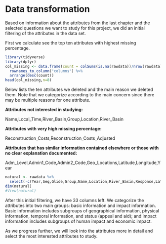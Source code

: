 # Data transformation 

Based on information about the attributes from the last chapter and the selected questions we want to study for this project, we did an initial filtering of the attributes in the data set.


First we calculate see the top ten attributes with highest missing percentage.
```r
library(tidyverse)
library(dplyr)
col_missing <- data.frame(count = colSums(is.na(rawdata))/nrow(rawdata)) %>% 
  rownames_to_column("columns") %>% 
  arrange(desc(count))
head(col_missing,n=8)
```
Below lists the ten attributes we deleted and the main reason we deleted them. Note that we categorize according to the main concern since there may be multiple reasons for one attribute.

**Attributes not interested in studying:**

Name,Local_Time,River_Basin,Group,Location,River_Basin

**Attributes with very high missing percentage:**

Reconstruction_Costs,Reconstruction_Costs_Adjusted

**Attributes that has similar information contained elsewhere or those with no clear explanation documented:**

Adm_Level,Admin1_Code,Admin2_Code,Geo_Locations,Latitude,Longitude,Year

```r
natural <- rawdata %>% 
  select(-c(Year,Seq,Glide,Group,Name,Location,River_Basin,Response,Latitude,Longitude,Local_Time,Reconstruction_Costs,Reconstruction_Costs_Adjusted,Geo_Locations,Adm_Level,Admin1_Code,Admin2_Code))
dim(natural)
#View(natural)
```
After this initial filtering, we have 33 columns left. We categorize the attributes into two main groups: basic information and impact information. Basic information includes subgroups of geographical information, physical information, temporal information, and status (appeal and aid); and impact information includes subgroups of human impact and economic impact. 

As we progress further, we will look into the attributes more in detail and select the most interested attributes to study. 
